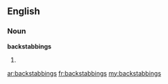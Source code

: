 ==English==

===Noun===
'''backstabbings'''

# {{plural of|[[backstabbing]]}}

[[ar:backstabbings]]
[[fr:backstabbings]]
[[my:backstabbings]]